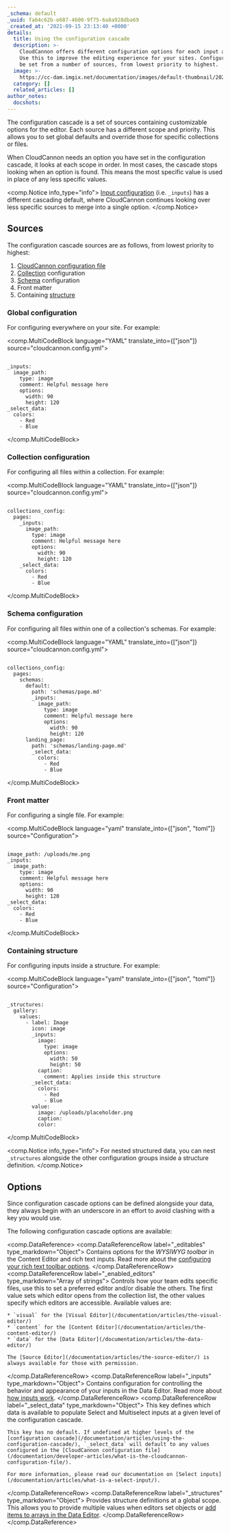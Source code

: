 ```yaml
---
_schema: default
_uuid: fa64c62b-e687-4600-9f75-6a8a928dba69
_created_at: '2021-09-15 23:13:40 +0000'
details:
  title: Using the configuration cascade
  description: >-
    CloudCannon offers different configuration options for each input and editor.
    Use this to improve the editing experience for your sites. Configuration can
    be set from a number of sources, from lowest priority to highest.
  image: >-
    https://cc-dam.imgix.net/documentation/images/default-thumbnail/2023-Q4/CloudCannon-Documentation-Thumbnail.png
  category: []
  related_articles: []
author_notes:
  docshots:
---
```

The configuration cascade is a set of sources containing customizable options for the editor. Each source has a different scope and priority. This allows you to set global defaults and override those for specific collections or files.

When CloudCannon needs an option you have set in the configuration cascade, it looks at each scope in order. In most cases, the cascade stops looking when an option is found. This means the most specific value is used in place of any less specific values.

<comp.Notice info_type="info">
  [Input configuration](/documentation/articles/what-are-inputs/) (i.e. `_inputs`) has a different cascading default, where CloudCannon continues looking over less specific sources to merge into a single option.
</comp.Notice>

## Sources

The configuration cascade sources are as follows, from lowest priority to highest:

1. [CloudCannon configuration file](/documentation/developer-articles/create-your-cloudcannon-configuration-file/)
2. [Collection](/documentation/articles/what-is-a-collection/) configuration
3. [Schema](/documentation/articles/what-is-a-schema/) configuration
4. Front matter
5. Containing [structure](/documentation/articles/what-is-a-structure/)

### Global configuration

For configuring everywhere on your site. For example:

<comp.MultiCodeBlock language="YAML" translate_into={["json"]} source="cloudcannon.config.yml">
```

_inputs:
  image_path:
    type: image
    comment: Helpful message here
    options:
      width: 90
      height: 120
_select_data:
  colors:
    - Red
    - Blue

```
</comp.MultiCodeBlock>

### Collection configuration

For configuring all files within a collection. For example:

<comp.MultiCodeBlock language="YAML" translate_into={["json"]} source="cloudcannon.config.yml">
```

collections_config:
  pages:
    _inputs:
      image_path:
        type: image
        comment: Helpful message here
        options:
          width: 90
          height: 120
    _select_data:
      colors:
        - Red
        - Blue

```
</comp.MultiCodeBlock>

### Schema configuration

For configuring all files within one of a collection's schemas. For example:

<comp.MultiCodeBlock language="YAML" translate_into={["json"]} source="cloudcannon.config.yml">
```

collections_config:
  pages:
    schemas:
      default:
        path: 'schemas/page.md'
        _inputs:
          image_path:
            type: image
            comment: Helpful message here
            options:
              width: 90
              height: 120
      landing_page:
        path: 'schemas/landing-page.md'
        _select_data:
          colors:
            - Red
            - Blue

```
</comp.MultiCodeBlock>

### Front matter

For configuring a single file. For example:

<comp.MultiCodeBlock language="yaml" translate_into={["json", "toml"]} source="Configuration">
```

image_path: /uploads/me.png
_inputs:
  image_path:
    type: image
    comment: Helpful message here
    options:
      width: 90
      height: 120
_select_data:
  colors:
    - Red
    - Blue

```
</comp.MultiCodeBlock>

### Containing structure

For configuring inputs inside a structure. For example:

<comp.MultiCodeBlock language="yaml" translate_into={["json", "toml"]} source="Configuration">
```

_structures:
  gallery:
    values:
      - label: Image
        icon: image
        _inputs:
          image:
            type: image
            options:
              width: 50
              height: 50
          caption:
            comment: Applies inside this structure
        _select_data:
          colors:
            - Red
            - Blue
        value:
          image: /uploads/placeholder.png
          caption:
          color:

```
</comp.MultiCodeBlock>

<comp.Notice info_type="info">
  For nested structured data, you can nest `_structures` alongside the other configuration groups inside a structure definition.
</comp.Notice>

## Options

Since configuration cascade options can be defined alongside your data, they always begin with an underscore in an effort to avoid clashing with a key you would use.

The following configuration cascade options are available:

<comp.DataReference>
  <comp.DataReferenceRow label="_editables" type_markdown="Object">
    Contains options for the *WYSIWYG toolbar* in the Content Editor and rich text inputs. Read more about the [configuring your rich text toolbar options](/documentation/articles/configuring-toolbars).
  </comp.DataReferenceRow>
  <comp.DataReferenceRow label="_enabled_editors" type_markdown="Array of strings">
    Controls how your team edits specific files, use this to set a preferred editor and/or disable the others. The first value sets which editor opens from the collection list, the other values specify which editors are accessible. Available values are:

    * `visual` for the [Visual Editor](/documentation/articles/the-visual-editor/)
    * `content` for the [Content Editor](/documentation/articles/the-content-editor/)
    * `data` for the [Data Editor](/documentation/articles/the-data-editor/)

    The [Source Editor](/documentation/articles/the-source-editor/) is always available for those with permission.
  </comp.DataReferenceRow>
  <comp.DataReferenceRow label="_inputs" type_markdown="Object">
    Contains configuration for controlling the behavior and appearance of your inputs in the Data Editor. Read more about [how inputs work](/documentation/articles/what-are-inputs/).
  </comp.DataReferenceRow>
  <comp.DataReferenceRow label="_select_data" type_markdown="Object">
    This key defines which data is available to populate Select and Multiselect inputs at a given level of the configuration cascade.

    This key has no default. If undefined at higher levels of the [configuration cascade](/documentation/articles/using-the-configuration-cascade/), `_select_data` will default to any values configured in the [CloudCannon configuration file](/documentation/developer-articles/what-is-the-cloudcannon-configuration-file/).

    For more information, please read our documentation on [Select inputs](/documentation/articles/what-is-a-select-input/).
  </comp.DataReferenceRow>
  <comp.DataReferenceRow label="_structures" type_markdown="Object">
    Provides structure definitions at a global scope. This allows you to provide multiple values when editors set objects or [add items to arrays in the Data Editor](/documentation/articles/create-a-structure/).
  </comp.DataReferenceRow>
</comp.DataReference>